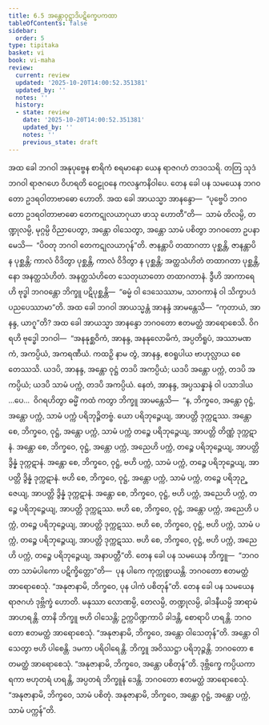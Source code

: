 ```yaml
---
title: 6.5 အန္တောဝုဋ္ဌာဒိပဋိက္ခေပကထာ
tableOfContents: false
sidebar:
  order: 5
type: tipitaka
basket: vi
book: vi-maha
review:
  current: review
  updated: '2025-10-20T14:00:52.351381'
  updated_by: ''
  notes: ''
  history:
  - state: review
    date: '2025-10-20T14:00:52.351381'
    updated_by: ''
    notes: ''
    previous_state: draft
---
```



<DynamicBreadcrumb />


<ReviewStatus review={frontmatter.review} showDetails={true} />

<HypothesisAnnotation frontmatter={frontmatter} />

<Division number="274" book="vi-maha" e="ch" v="3" p="304">

<Paragraph number="1251" book="vi-maha">
အထ ခေါ ဘဂဝါ အနုပုဗ္ဗေန စာရိကံ စရမာနော ယေန ရာဇဂဟံ တဒဝသရိ. တတြ သုဒံ ဘဂဝါ ရာဇဂဟေ ဝိဟရတိ ဝေဠုဝနေ ကလန္ဒကနိဝါပေ. တေန ခေါ ပန သမယေန ဘဂဝတော ဥဒရဝါတာဗာဓော ဟောတိ. အထ ခေါ အာယသ္မာ အာနန္ဒော—  “ပုဗ္ဗေပိ ဘဂဝတော ဥဒရဝါတာဗာဓော တေကဋုလယာဂုယာ ဖာသု ဟောတီ”တိ—  သာမံ တိလမ္ပိ, တဏ္ဍုလမ္ပိ, မုဂ္ဂမ္ပိ ဝိညာပေတွာ, အန္တော ဝါသေတွာ, အန္တော သာမံ ပစိတွာ ဘဂဝတော ဥပနာမေသိ—  “ပိဝတု ဘဂဝါ တေကဋုလယာဂုန်”တိ. ဇာနန္တာပိ တထာဂတာ ပုစ္ဆန္တိ, ဇာနန္တာပိ န ပုစ္ဆန္တိ; ကာလံ ဝိဒိတွာ ပုစ္ဆန္တိ, ကာလံ ဝိဒိတွာ န ပုစ္ဆန္တိ; အတ္ထသံဟိတံ တထာဂတာ ပုစ္ဆန္တိ, နော အနတ္ထသံဟိတံ. အနတ္ထသံဟိတေ သေတုဃာတော တထာဂတာနံ. ဒွီဟိ အာကာရေဟိ ဗုဒ္ဓါ ဘဂဝန္တော ဘိက္ခူ ပဋိပုစ္ဆန္တိ—  “ဓမ္မံ ဝါ ဒေသေဿာမ, သာဝကာနံ ဝါ သိက္ခာပဒံ ပညပေဿာမာ”တိ.
</Paragraph>

<Paragraph number="1252" book="vi-maha">
အထ ခေါ ဘဂဝါ အာယသ္မန္တံ အာနန္ဒံ အာမန္တေသိ—  “ကုတာယံ, အာနန္ဒ, ယာဂူ”တိ? အထ ခေါ အာယသ္မာ အာနန္ဒော ဘဂဝတော ဧတမတ္ထံ အာရောစေသိ. ဝိဂရဟိ ဗုဒ္ဓေါ ဘဂဝါ—  “အနနုစ္ဆဝိကံ, အာနန္ဒ, အနနုလောမိကံ, အပ္ပတိရူပံ, အဿာမဏကံ, အကပ္ပိယံ, အကရဏီယံ. ကထဉှိ နာမ တွံ, အာနန္ဒ, ဧဝရူပါယ ဗာဟုလ္လာယ စေတေဿသိ. ယဒပိ, အာနန္ဒ, အန္တော ဝုဋ္ဌံ တဒပိ အကပ္ပိယံ; ယဒပိ အန္တော ပက္ကံ, တဒပိ အကပ္ပိယံ; ယဒပိ သာမံ ပက္ကံ, တဒပိ အကပ္ပိယံ. နေတံ, အာနန္ဒ, အပ္ပသန္နာနံ ဝါ ပသာဒါယ …ပေ…  ဝိဂရဟိတွာ ဓမ္မိံ ကထံ ကတွာ ဘိက္ခူ အာမန္တေသိ—  “န, ဘိက္ခဝေ, အန္တော ဝုဋ္ဌံ, အန္တော ပက္ကံ, သာမံ ပက္ကံ ပရိဘုဉ္ဇိတဗ္ဗံ. ယော ပရိဘုဉ္ဇေယျ, အာပတ္တိ ဒုက္ကဋဿ. အန္တော စေ, ဘိက္ခဝေ, ဝုဋ္ဌံ, အန္တော ပက္ကံ, သာမံ ပက္ကံ တဉ္စေ ပရိဘုဉ္ဇေယျ, အာပတ္တိ တိဏ္ဏံ ဒုက္ကဋာနံ. အန္တော စေ, ဘိက္ခဝေ, ဝုဋ္ဌံ, အန္တော ပက္ကံ, အညေဟိ ပက္ကံ, တဉ္စေ ပရိဘုဉ္ဇေယျ, အာပတ္တိ ဒွိန္နံ ဒုက္ကဋာနံ. အန္တော စေ, ဘိက္ခဝေ, ဝုဋ္ဌံ, ဗဟိ ပက္ကံ, သာမံ ပက္ကံ, တဉ္စေ ပရိဘုဉ္ဇေယျ, အာပတ္တိ ဒွိန္နံ ဒုက္ကဋာနံ. ဗဟိ စေ, ဘိက္ခဝေ, ဝုဋ္ဌံ, အန္တော ပက္ကံ, သာမံ ပက္ကံ, တဉ္စေ ပရိဘုဉ္ဇေယျ, အာပတ္တိ ဒွိန္နံ ဒုက္ကဋာနံ. အန္တော စေ, ဘိက္ခဝေ, ဝုဋ္ဌံ, ဗဟိ ပက္ကံ, အညေဟိ ပက္ကံ, တဉ္စေ ပရိဘုဉ္ဇေယျ, အာပတ္တိ ဒုက္ကဋဿ. ဗဟိ စေ, ဘိက္ခဝေ, ဝုဋ္ဌံ, အန္တော ပက္ကံ, အညေဟိ ပက္ကံ, တဉ္စေ ပရိဘုဉ္ဇေယျ, အာပတ္တိ ဒုက္ကဋဿ. ဗဟိ စေ, ဘိက္ခဝေ, ဝုဋ္ဌံ, ဗဟိ ပက္ကံ, သာမံ ပက္ကံ, တဉ္စေ ပရိဘုဉ္ဇေယျ, အာပတ္တိ ဒုက္ကဋဿ. ဗဟိ စေ, ဘိက္ခဝေ, ဝုဋ္ဌံ, ဗဟိ ပက္ကံ, အညေဟိ ပက္ကံ, တဉ္စေ ပရိဘုဉ္ဇေယျ, အနာပတ္တီ”တိ.
</Paragraph>

<Paragraph number="1253" book="vi-maha">
တေန ခေါ ပန သမယေန ဘိက္ခူ—  “ဘဂဝတာ သာမံပါကော ပဋိက္ခိတ္တော”တိ—  ပုန ပါကေ ကုက္ကုစ္စာယန္တိ. ဘဂဝတော ဧတမတ္ထံ အာရောစေသုံ. “အနုဇာနာမိ, ဘိက္ခဝေ, ပုန ပါကံ ပစိတုန်”တိ.
</Paragraph>

<Paragraph number="1254" book="vi-maha">
တေန ခေါ ပန သမယေန ရာဇဂဟံ ဒုဗ္ဘိက္ခံ ဟောတိ. မနုဿာ လောဏမ္ပိ, တေလမ္ပိ, တဏ္ဍုလမ္ပိ, ခါဒနီယမ္ပိ အာရာမံ အာဟရန္တိ. တာနိ ဘိက္ခူ ဗဟိ ဝါသေန္တိ; ဥက္ကပိဏ္ဍကာပိ ခါဒန္တိ, စောရာပိ ဟရန္တိ. ဘဂဝတော ဧတမတ္ထံ အာရောစေသုံ. “အနုဇာနာမိ, ဘိက္ခဝေ, အန္တော ဝါသေတုန်”တိ. အန္တော ဝါသေတွာ ဗဟိ ပါစေန္တိ. ဒမကာ ပရိဝါရေန္တိ. ဘိက္ခူ အဝိဿဋ္ဌာ ပရိဘုဉ္ဇန္တိ. ဘဂဝတော ဧတမတ္ထံ အာရောစေသုံ. “အနုဇာနာမိ, ဘိက္ခဝေ, အန္တော ပစိတုန်”တိ. ဒုဗ္ဘိက္ခေ ကပ္ပိယကာရကာ ဗဟုတရံ ဟရန္တိ, အပ္ပတရံ ဘိက္ခူနံ ဒေန္တိ. ဘဂဝတော ဧတမတ္ထံ အာရောစေသုံ. “အနုဇာနာမိ, ဘိက္ခဝေ, သာမံ ပစိတုံ. အနုဇာနာမိ, ဘိက္ခဝေ, အန္တော ဝုဋ္ဌံ, အန္တော ပက္ကံ, သာမံ ပက္ကန်”တိ.
</Paragraph>
</Division>